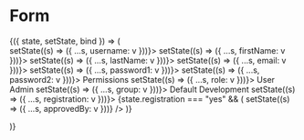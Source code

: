 
<Meta title="Components/Layout/Form" component={Form} />

# Form

<Description of={Form} />

<Canvas>
  <Story name="Example">
    <StateManager initialValue={{ role: "user", group: "default", registration: "no", password1: "", password2: "" }}>
      {({ state, setState, bind }) => (
        <Form width={400}>
          <Form.Field
            label="User name"
            hint="Username cannot contain spaces or special characters"
            value={state.username}
            onChange={(v) => setState((s) => ({ ...s, username: v }))}>
            <InputText error={Validator.required.string(state.username, 20, "Name is too long")} />
          </Form.Field>
          <Form.Group layout="1fr 1fr">
            <Form.Field
              label="First name"
              value={state.firstName}
              onChange={(v) => setState((s) => ({ ...s, firstName: v }))}>
              <InputText />
            </Form.Field>
            <Form.Field
              label="Last name"
              value={state.lastName}
              onChange={(v) => setState((s) => ({ ...s, lastName: v }))}>
              <InputText />
            </Form.Field>
          </Form.Group>
          <Form.Field
            label="Email"
            hint="Must be a valid corporate email address"
            value={state.email}
            onChange={(v) => setState((s) => ({ ...s, email: v }))}>
            <InputText type="email" error={Validator.required.email(state.email, "Provide valid email address")} />
          </Form.Field>
          <Form.Field
            label="Password"
            value={state.password1}
            onChange={(v) => setState((s) => ({ ...s, password1: v }))}>
            <InputText type="password" />
          </Form.Field>
          <Form.Field
            label="Repeat password"
            value={state.password2}
            onChange={(v) => setState((s) => ({ ...s, password2: v }))}>
            <InputText
              type="password"
              error={state.password1 !== state.password2 ? "Passwords must match" : false}
              errorAppearance="both"
            />
          </Form.Field>
          <Divider alignment="left">Permissions</Divider>
          <Form.Group layout="1fr 1fr">
            <Form.Field value={state.role} onChange={(v) => setState((s) => ({ ...s, role: v }))}>
              <Selector size="large" label="Role">
                <Selector.Item value="user">User</Selector.Item>
                <Selector.Item value="admin">Admin</Selector.Item>
              </Selector>
            </Form.Field>
            <Form.Field value={state.group} onChange={(v) => setState((s) => ({ ...s, group: v }))}>
              <Selector size="large" label="Group">
                <Selector.Item value="default">Default</Selector.Item>
                <Selector.Item value="dev">Development</Selector.Item>
              </Selector>
            </Form.Field>
          </Form.Group>
          <Form.Field
            label="Registration"
            value={state.registration}
            onChange={(v) => setState((s) => ({ ...s, registration: v }))}>
            <ToggleGroup orientation="vertical">
              <RadioButton value="yes" label="Approved" width="100%">
                {state.registration === "yes" && (
                  <InputText
                    marginTop={16}
                    marginBottom={8}
                    size="large"
                    label="Approved by"
                    value={state.approvedBy}
                    onChange={(v) => setState((s) => ({ ...s, approvedBy: v }))}
                  />
                )}
              </RadioButton>
              <RadioButton value="no" label="Not approved" />
            </ToggleGroup>
          </Form.Field>
        </Form>
      )}
    </StateManager>
  </Story>
</Canvas>

